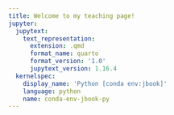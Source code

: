```yaml
---
title: Welcome to my teaching page!
jupyter:
  jupytext:
    text_representation:
      extension: .qmd
      format_name: quarto
      format_version: '1.0'
      jupytext_version: 1.16.4
  kernelspec:
    display_name: 'Python [conda env:jbook]'
    language: python
    name: conda-env-jbook-py
---
```

